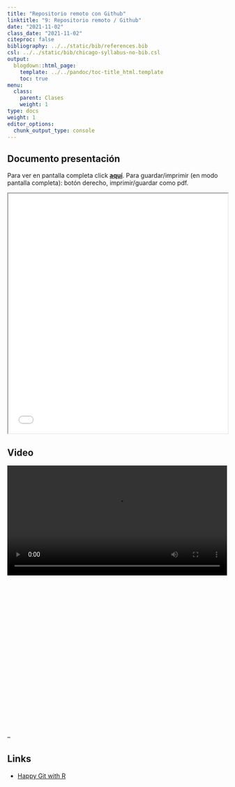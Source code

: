 ```yaml
---
title: "Repositorio remoto con Github"
linktitle: "9: Repositorio remoto / Github"
date: "2021-11-02"
class_date: "2021-11-02"
citeproc: false
bibliography: ../../static/bib/references.bib
csl: ../../static/bib/chicago-syllabus-no-bib.csl
output:
  blogdown::html_page:
    template: ../../pandoc/toc-title_html.template
    toc: true
menu:
  class:
    parent: Clases
    weight: 1
type: docs
weight: 1
editor_options:
  chunk_output_type: console
---
```


## Documento presentación

<span class="sidenote">Para ver en pantalla completa click [**aquí**](/slides/09-github/09_github.html). Para guardar/imprimir (en modo pantalla completa): botón derecho, imprimir/guardar como pdf. </span>

<iframe src=/slides/09-github/09_github.html height="550" width=100% allowfullscreen="true">
</iframe>




## Video

<div style="width: 100%; height: 600px; overflow: hidden;">
<video  style="width: 100%;" controls>
<source src="?raw=1">
</video>
</div>



--

## Links


- [Happy Git with R](https://happygitwithr.com/)
